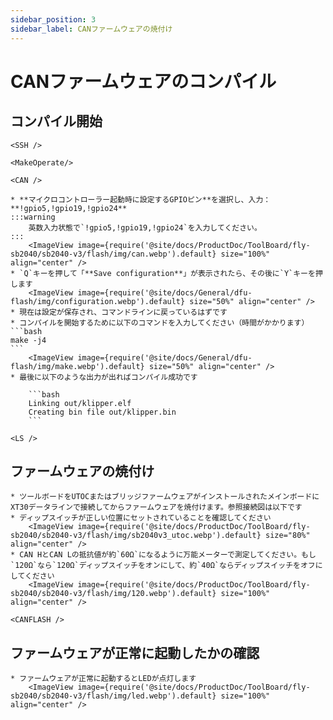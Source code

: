 ```yaml
---
sidebar_position: 3
sidebar_label: CANファームウェアの焼付け
---
```




# CANファームウェアのコンパイル

## コンパイル開始

    <SSH />

    <MakeOperate/>

    <CAN />

    * **マイクロコントローラー起動時に設定するGPIOピン**を選択し、入力：**!gpio5,!gpio19,!gpio24**
    :::warning
        英数入力状態で`!gpio5,!gpio19,!gpio24`を入力してください。
    :::
        <ImageView image={require('@site/docs/ProductDoc/ToolBoard/fly-sb2040/sb2040-v3/flash/img/can.webp').default} size="100%" align="center" />
    * `Q`キーを押して「**Save configuration**」が表示されたら、その後に`Y`キーを押します
        <ImageView image={require('@site/docs/General/dfu-flash/img/configuration.webp').default} size="50%" align="center" />
    * 現在は設定が保存され、コマンドラインに戻っているはずです
    * コンパイルを開始するために以下のコマンドを入力してください（時間がかかります）
    ```bash
    make -j4
    ```
        <ImageView image={require('@site/docs/General/dfu-flash/img/make.webp').default} size="50%" align="center" />
    * 最後に以下のような出力が出ればコンパイル成功です

        ```bash
        Linking out/klipper.elf
        Creating bin file out/klipper.bin
        ```

    <LS />

## ファームウェアの焼付け

    * ツールボードをUTOCまたはブリッジファームウェアがインストールされたメインボードにXT30データラインで接続してからファームウェアを焼付けます。参照接続図は以下です
    * ディップスイッチが正しい位置にセットされていることを確認してください
        <ImageView image={require('@site/docs/ProductDoc/ToolBoard/fly-sb2040/sb2040-v3/flash/img/sb2040v3_utoc.webp').default} size="80%" align="center" />
    * CAN HとCAN Lの抵抗値が約`60Ω`になるように万能メーターで測定してください。もし`120Ω`なら`120Ω`ディップスイッチをオンにして、約`40Ω`ならディップスイッチをオフにしてください
        <ImageView image={require('@site/docs/ProductDoc/ToolBoard/fly-sb2040/sb2040-v3/flash/img/120.webp').default} size="100%" align="center" />

    <CANFLASH />

## ファームウェアが正常に起動したかの確認

    * ファームウェアが正常に起動するとLEDが点灯します
        <ImageView image={require('@site/docs/ProductDoc/ToolBoard/fly-sb2040/sb2040-v3/flash/img/led.webp').default} size="100%" align="center" />
